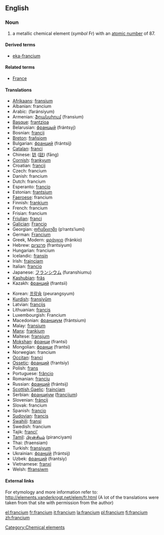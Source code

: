 {{see|Francium}}
==English==
{{elements|Fr|radon|Rn|radium|Ra}}

===Noun===
{{en-noun-unc}}
{{wikipedia}}

# a metallic chemical element (''symbol'' Fr) with an [[atomic number]] of 87.

====Derived terms====
*[[eka-francium]]

====Related terms====
*[[France]]

====Translations====
{{top}}
*[[Afrikaans]]: [[fransium]]
*Albanian: francium
*Arabic: {{ARchar|[[فرنسيوم]]}} (faránsiyum) {{m}}
*Armenian: [[ֆրանսիում]] (fransium)
*[[Basque]]: [[frantzioa]]
*Belarusian: [[францый]] (frántsyj) {{m}}
*Bosnian: [[francij]]
*[[Breton]]: [[frañsiom]]
*Bulgarian: [[франций]] (frántsij) {{m}}
*[[Catalan]]: [[franci]] {{m}}
*Chinese: [[钫]] ([[鍅]]) (fāng)
*[[Cornish]]: [[frankyum]]
*Croatian: [[francij]]
*Czech: francium
*Danish: francium
*Dutch: francium {{n}}
*Esperanto: [[francio]]
*Estonian: [[frantsium]]
*[[Faeroese]]: francium
*Finnish: [[frankium]]
*French: francium {{m}}
*Frisian: francium {{n}}
*[[Friulian]]: [[franci]]
*[[Galician]]: [[Francio]]
*Georgian: [[ფრანციუმი]] (p‘rants‘iumi)
*German: [[Francium]] {{n}}
*Greek, Modern: [[φράγκιο]] (fránkio) {{n}}
*Hebrew: [[פרנציום]] (frantsiyum)
*Hungarian: francium
*Icelandic: [[fransín]]
*Irish: [[frainciam]]
*Italian: [[francio]] {{m}}
*Japanese: [[フランシウム]] (furanshiumu)
*[[Kashubian]]: [[frãs]]
*Kazakh: [[франций]] (frantsii)
{{mid}}
*Korean: [[프랑슘]] (peurangsyum)
*[[Kurdish]]: [[fransiyûm]]
*Latvian: [[francijs]]
*Lithuanian: [[francis]]
*Luxembourgish: Francium {{n}}
*Macedonian: [[франциум]] (frántsium) {{m}}
*Malay: [[fransium]]
*[[Manx]]: [[frankium]]
*Maltese: [[fransjum]]
*[[Mokshan]]: [[франци]] (frantsi)
*Mongolian: [[франци]] (frantsi)
*Norwegian: francium
*[[Occitan]]: [[franci]]
*[[Ossetic]]: [[франций]] (frantsiy)
*Polish: [[frans]] {{m}}
*Portuguese: [[frâncio]] {{m}}
*Romanian: [[franciu]] {{n}}
*Russian: [[франций]] (frántsij) {{m}}
*[[Scottish Gaelic]]: [[frainciam]]
*Serbian: [[францијум]] ([[francijum]]) {{m}}
*Slovenian: [[fráncij]]
*Slovak: francium
*Spanish: [[francio]] {{m}}
*[[Sudovian]]: [[francis]]
*[[Swahili]]: [[fransi]]
*Swedish: francium
*Tajik: [[franci']]
*[[Tamil]]: [[பிரன்சியம்]] (piranciyam)
*Thai: {{THchar|[[แฟรนเซียม]]}} (fraensiam)
*Turkish: [[fransiyum]]
*Ukrainian: [[францій]] (frántsij) {{m}}
*Uzbek: [[франций]] (frantsiy)
*Vietnamese: [[franxi]]
*Welsh: [[ffransiwm]]
{{bottom}}

====External links====
For etymology and more information refer to:
http://elements.vanderkrogt.net/elem/fr.html
(A lot of the translations were taken from that site with permission from the author)

[[Category:Chemical elements]]

[[el:francium]]
[[fr:francium]]
[[it:francium]]
[[la:francium]]
[[pl:francium]]
[[fi:francium]]
[[zh:francium]]